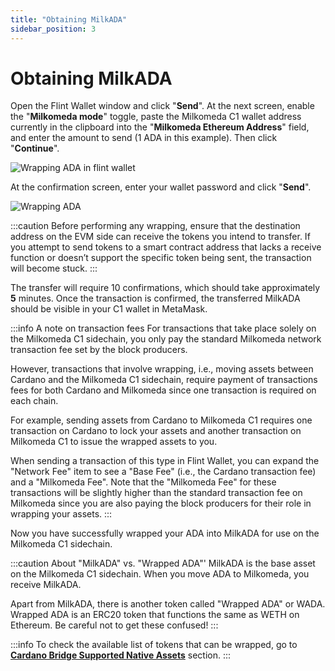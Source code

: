 ```yaml
---
title: "Obtaining MilkADA"
sidebar_position: 3
---
```


# Obtaining MilkADA

Open the Flint Wallet window and click "**Send**". At the next screen, enable the "**Milkomeda mode**" toggle, paste the Milkomeda C1 wallet address currently in the clipboard into the "**Milkomeda Ethereum Address**" field, and enter the amount to send (1 ADA in this example). Then click "**Continue**".

![Wrapping ADA in flint wallet](/img/wrapping-send-flint.png)

At the confirmation screen, enter your wallet password and click "**Send**".

![Wrapping ADA](/img/wrapping-ada-send.png)

:::caution
Before performing any wrapping, ensure that the destination address on the EVM side can receive the tokens you intend to transfer. If you attempt to send tokens to a smart contract address that lacks a receive function or doesn’t support the specific token being sent, the transaction will become stuck.
:::

The transfer will require 10 confirmations, which should take approximately **5** minutes. Once the transaction is confirmed, the transferred MilkADA should be visible in your C1 wallet in MetaMask.

:::info A note on transaction fees
For transactions that take place solely on the Milkomeda C1 sidechain, you only pay the standard Milkomeda network transaction fee set by the block producers.

However, transactions that involve wrapping, i.e., moving assets between Cardano and the Milkomeda C1 sidechain, require payment of transactions fees for both Cardano and Milkomeda since one transaction is required on each chain.

For example, sending assets from Cardano to Milkomeda C1 requires one transaction on Cardano to lock your assets and another transaction on Milkomeda C1 to issue the wrapped assets to you.

When sending a transaction of this type in Flint Wallet, you can expand the "Network Fee" item to see a "Base Fee" (i.e., the Cardano transaction fee) and a "Milkomeda Fee". Note that the "Milkomeda Fee" for these transactions will be slightly higher than the standard transaction fee on Milkomeda since you are also paying the block producers for their role in wrapping your assets.
:::

Now you have successfully wrapped your ADA into MilkADA for use on the Milkomeda C1 sidechain.

:::caution About "MilkADA" vs. "Wrapped ADA"'
MilkADA is the base asset on the Milkomeda C1 sidechain. When you move ADA to Milkomeda, you receive MilkADA.

Apart from MilkADA, there is another token called "Wrapped ADA" or WADA. Wrapped ADA is an ERC20 token that functions the same as WETH on Ethereum. Be careful not to get these confused!
:::

:::info
To check the available list of tokens that can be wrapped, go to [**Cardano Bridge Supported Native Assets**](./cardano-bridge-supported-native-assets) section.
:::
